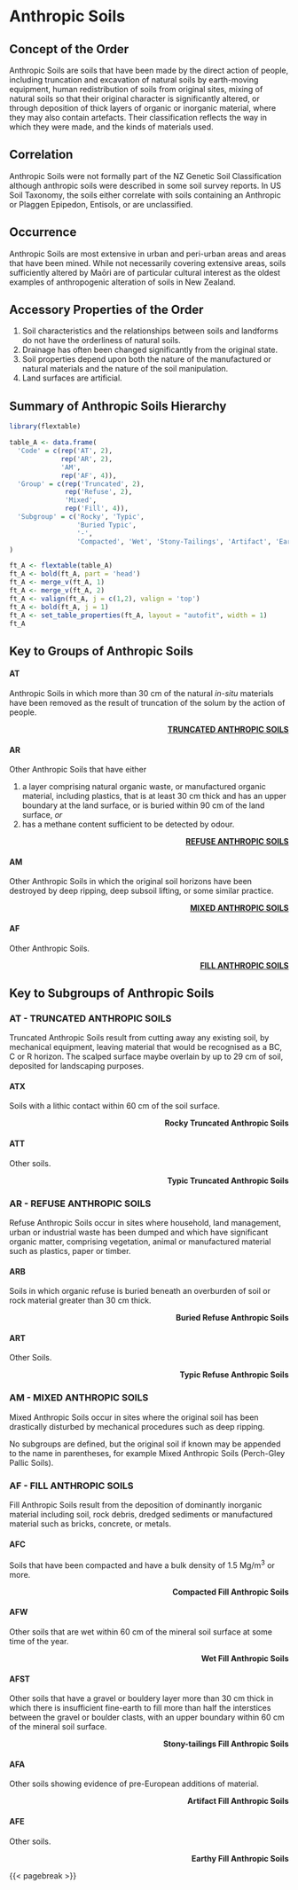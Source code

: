 # Anthropic Soils {#sec-ord-A}

## Concept of the Order {#sec-con-A}

Anthropic Soils are soils that have been made by the direct action of people, including truncation and excavation of natural soils by earth-moving equipment, human redistribution of soils from original sites, mixing of natural soils so that their original character is significantly altered, or through deposition of thick layers of organic or inorganic material, where they may also contain artefacts. Their classification reflects the way in which they were made, and the kinds of materials used.

## Correlation {#sec-cor-A}

Anthropic Soils were not formally part of the NZ Genetic Soil Classification although anthropic soils were described in some soil survey reports. In US Soil Taxonomy, the soils either correlate with soils containing an Anthropic or Plaggen Epipedon, Entisols, or are unclassified.

## Occurrence {#sec-occ-A}

Anthropic Soils are most extensive in urban and peri-urban areas and areas that have been mined. While not necessarily covering extensive areas, soils sufficiently altered by Maōri are of particular cultural interest as the oldest examples of anthropogenic alteration of soils in New Zealand.

## Accessory Properties of the Order {#sec-acc-A}

1.  Soil characteristics and the relationships between soils and landforms do not have the orderliness of natural soils.
2.  Drainage has often been changed significantly from the original state.
3.  Soil properties depend upon both the nature of the manufactured or natural materials and the nature of the soil manipulation.
4.  Land surfaces are artificial.

## Summary of Anthropic Soils Hierarchy {#sec-sum-A}

```r
library(flextable)

table_A <- data.frame(
  'Code' = c(rep('AT', 2),
             rep('AR', 2),
             'AM',
             rep('AF', 4)),
  'Group' = c(rep('Truncated', 2),
              rep('Refuse', 2),
              'Mixed',
              rep('Fill', 4)),
  'Subgroup' = c('Rocky', 'Typic',
                 'Buried Typic',
                 '-',
                 'Compacted', 'Wet', 'Stony-Tailings', 'Artifact', 'Earthy')
) 

ft_A <- flextable(table_A)
ft_A <- bold(ft_A, part = 'head')
ft_A <- merge_v(ft_A, 1)
ft_A <- merge_v(ft_A, 2)
ft_A <- valign(ft_A, j = c(1,2), valign = 'top')
ft_A <- bold(ft_A, j = 1)
ft_A <- set_table_properties(ft_A, layout = "autofit", width = 1)
ft_A
```

## Key to Groups of Anthropic Soils {#sec-grp-A}

#### **AT** {#sec-key-AT}

Anthropic Soils in which more than 30 cm of the natural *in-situ* materials have been removed as the result of truncation of the solum by the action of people.

::: {style="text-align: right"}
[**TRUNCATED ANTHROPIC SOILS**](#sec-AT)
:::

#### **AR** {#sec-key-AR}

Other Anthropic Soils that have either

1.  a layer comprising natural organic waste, or manufactured organic material, including plastics, that is at least 30 cm thick and has an upper boundary at the land surface, or is buried within 90 cm of the land surface, *or*
2.  has a methane content sufficient to be detected by odour.

::: {style="text-align: right"}
[**REFUSE ANTHROPIC SOILS**](#sec-AR)
:::

#### **AM** {#sec-key-AM}

Other Anthropic Soils in which the original soil horizons have been destroyed by deep ripping, deep subsoil lifting, or some similar practice.

::: {style="text-align: right"}
[**MIXED ANTHROPIC SOILS**](#sec-AM)
:::

#### **AF** {#sec-key-AF}

Other Anthropic Soils.

::: {style="text-align: right"}
[**FILL ANTHROPIC SOILS**](#sec-AF)
:::

## Key to Subgroups of Anthropic Soils {#sec-sub-A}

### **AT** - TRUNCATED ANTHROPIC SOILS {#sec-AT}

Truncated Anthropic Soils result from cutting away any existing soil, by mechanical equipment, leaving material that would be recognised as a BC, C or R horizon. The scalped surface maybe overlain by up to 29 cm of soil, deposited for landscaping purposes.

#### **ATX** {#sec-key-ATX}

Soils with a lithic contact within 60 cm of the soil surface.

::: {style="text-align: right"}
**Rocky Truncated Anthropic Soils**
:::

#### **ATT** {#sec-key-ATT}

Other soils.

::: {style="text-align: right"}
**Typic Truncated Anthropic Soils**
:::

### **AR** - REFUSE ANTHROPIC SOILS {#sec-AR}

Refuse Anthropic Soils occur in sites where household, land management, urban or industrial waste has been dumped and which have significant organic matter, comprising vegetation, animal or manufactured material such as plastics, paper or timber.

#### **ARB** {#sec-key-ARB}

Soils in which organic refuse is buried beneath an overburden of soil or rock material greater than 30 cm thick.

::: {style="text-align: right"}
**Buried Refuse Anthropic Soils**
:::

#### **ART** {#sec-key-ART}

Other Soils.

::: {style="text-align: right"}
**Typic Refuse Anthropic Soils**
:::

### **AM** - MIXED ANTHROPIC SOILS {#sec-AM}

Mixed Anthropic Soils occur in sites where the original soil has been drastically disturbed by mechanical procedures such as deep ripping.

No subgroups are defined, but the original soil if known may be appended to the name in parentheses, for example Mixed Anthropic Soils (Perch-Gley Pallic Soils).

### **AF** - FILL ANTHROPIC SOILS {#sec-AF}

Fill Anthropic Soils result from the deposition of dominantly inorganic material including soil, rock debris, dredged sediments or manufactured material such as bricks, concrete, or metals.

#### **AFC** {#sec-key-AFC}

Soils that have been compacted and have a bulk density of 1.5 Mg/m^3^ or more.

::: {style="text-align: right"}
**Compacted Fill Anthropic Soils**
:::

#### **AFW** {#sec-key-FWT}

Other soils that are wet within 60 cm of the mineral soil surface at some time of the year.

::: {style="text-align: right"}
**Wet Fill Anthropic Soils**
:::

#### **AFST** {#sec-key-AFST}

Other soils that have a gravel or bouldery layer more than 30 cm thick in which there is insufficient fine-earth to fill more than half the interstices between the gravel or boulder clasts, with an upper boundary within 60 cm of the mineral soil surface.

::: {style="text-align: right"}
**Stony-tailings Fill Anthropic Soils**
:::

#### **AFA** {#sec-key-AFA}

Other soils showing evidence of pre-European additions of material.

::: {style="text-align: right"}
**Artifact Fill Anthropic Soils**
:::

#### **AFE** {#sec-key-AFE}

Other soils.

::: {style="text-align: right"}
**Earthy Fill Anthropic Soils**
:::

{{< pagebreak >}}
